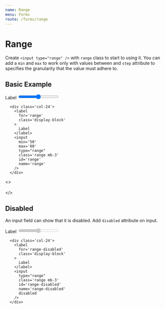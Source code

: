 ```yaml
---
name: Range
menu: Forms
route: /forms/range
---
```


# Range

Create `<input type="range" />` with `range` class to start to using it. You can add a `min` and `max` to work only with values between and `step` attribute to specifies the granularity that the value must adhere to.

## Basic Example

  <div className='col-24'>
    <label
      for='range'
      className='display-block'
    >
      Label
    </label>
    <input
      min='50'
      max='80'
      type="range"
      className='range mb-3'
      id='range'
      name='range'
    />
  </div>

```
  <div class='col-24'>
    <label
      for='range'
      class='display-block'
    >
      Label
    </label>
    <input
      min='50'
      max='80'
      type="range"
      class='range mb-3'
      id='range'
      name='range'
    />
  </div>
```

<>
<br/><br/>
</>

## Disabled
An input field can show that it is disabled. Add `disabled` attribute on input.

  <div className='col-24'>
    <label
      for='range-disabled'
      className='display-block'
    >
      Label
    </label>
    <input
      type="range"
      className='range mb-3'
      id='range-disabled'
      name='range-disabled'
      disabled
    />
  </div>

```
  <div class='col-24'>
    <label
      for='range-disabled'
      class='display-block'
    >
      Label
    </label>
    <input
      type="range"
      class='range mb-3'
      id='range-disabled'
      name='range-disabled'
      disabled
    />
  </div>
```
